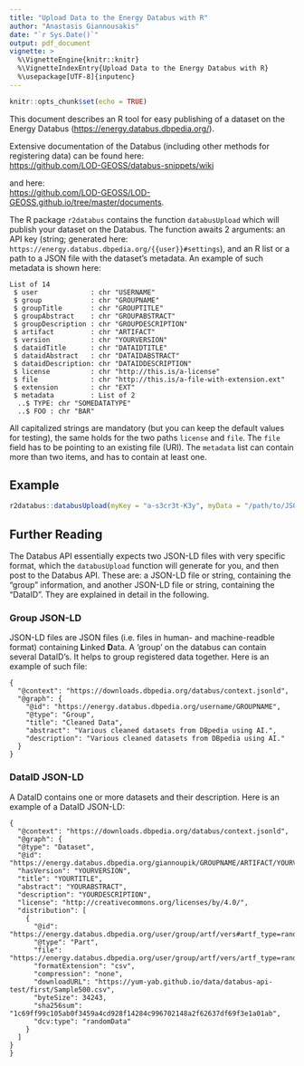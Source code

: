 ```yaml
---
title: "Upload Data to the Energy Databus with R"
author: "Anastasis Giannousakis"
date: "`r Sys.Date()`"
output: pdf_document
vignette: >
  %\VignetteEngine{knitr::knitr}
  %\VignetteIndexEntry{Upload Data to the Energy Databus with R}
  %\usepackage[UTF-8]{inputenc}
---
```


```r
knitr::opts_chunk$set(echo = TRUE)
```

This document describes an R tool for easy publishing of a dataset on
the Energy Databus (<https://energy.databus.dbpedia.org/>).

Extensive documentation of the Databus (including other methods for registering data)
can be found here:  
<https://github.com/LOD-GEOSS/databus-snippets/wiki>  
  
and here:  
<https://github.com/LOD-GEOSS/LOD-GEOSS.github.io/tree/master/documents>.

The R package `r2databus` contains the function `databusUpload` which will publish
your dataset on the Databus. The function awaits 2 arguments:
an API key (string; generated here:  
`https://energy.databus.dbpedia.org/{{user}}#settings`),
and an R list or a path to a JSON file with the dataset's metadata. An example of 
such metadata is shown here:
```
List of 14
 $ user             : chr "USERNAME"
 $ group            : chr "GROUPNAME"
 $ groupTitle       : chr "GROUPTITLE"
 $ groupAbstract    : chr "GROUPABSTRACT"
 $ groupDescription : chr "GROUPDESCRIPTION"
 $ artifact         : chr "ARTIFACT"
 $ version          : chr "YOURVERSION"
 $ dataidTitle      : chr "DATAIDTITLE"
 $ dataidAbstract   : chr "DATAIDABSTRACT"
 $ dataidDescription: chr "DATAIDDESCRIPTION"
 $ license          : chr "http://this.is/a-license"
 $ file             : chr "http://this.is/a-file-with-extension.ext"
 $ extension        : chr "EXT"
 $ metadata         : List of 2
  ..$ TYPE: chr "SOMEDATATYPE"
  ..$ FOO : chr "BAR"
```

All capitalized strings are mandatory (but you can keep the default values for 
testing), the same holds for the two paths `license`
and `file`. The `file` field has to be pointing to an existing file (URI). The 
`metadata` list can contain more than two items, and has to contain at least one.

## Example

```r
r2databus::databusUpload(myKey = "a-s3cr3t-K3y", myData = "/path/to/JSON/file") # nolint
```

## Further Reading

The Databus API essentially expects two JSON-LD files with very specific format,
which the `databusUpload` function will generate for you, and then post to the
Databus API. These are: a JSON-LD
file or string, containing the "group" information,
and another JSON-LD file or string, containing the "DataID".
They are explained in detail in the following.


### Group JSON-LD

JSON-LD files are JSON files (i.e. files in human- and machine-readble format)
containing **L**inked **D**ata. A 'group' on the databus can contain several DataID's.
It helps to group registered
data together. Here is an example of such file:

```
{
  "@context": "https://downloads.dbpedia.org/databus/context.jsonld",
  "@graph": {
    "@id": "https://energy.databus.dbpedia.org/username/GROUPNAME",
    "@type": "Group",
    "title": "Cleaned Data",
    "abstract": "Various cleaned datasets from DBpedia using AI.",
    "description": "Various cleaned datasets from DBpedia using AI."
  }
}
```



### DataID JSON-LD

A DataID contains one or more datasets and their description.
Here is an example of a DataID JSON-LD:

```
{
  "@context": "https://downloads.dbpedia.org/databus/context.jsonld",
  "@graph": {
  "@type": "Dataset",
  "@id": "https://energy.databus.dbpedia.org/giannoupik/GROUPNAME/ARTIFACT/YOURVERSION#Dataset",
  "hasVersion": "YOURVERSION",
  "title": "YOURTITLE",
  "abstract": "YOURABSTRACT",
  "description": "YOURDESCRIPTION",
  "license": "http://creativecommons.org/licenses/by/4.0/",
  "distribution": [
    {
      "@id": "https://energy.databus.dbpedia.org/user/group/artf/vers#artf_type=randomData.csv",
      "@type": "Part",
      "file": "https://energy.databus.dbpedia.org/user/group/artf/vers/artf_type=randomData.csv",
      "formatExtension": "csv",
      "compression": "none",
      "downloadURL": "https://yum-yab.github.io/data/databus-api-test/first/Sample500.csv",
      "byteSize": 34243,
      "sha256sum": "1c69ff99c105ab0f3459a4cd928f14284c996702148a2f62637df69f3e1a01ab",
      "dcv:type": "randomData"
    }
  ]
}
}
```
